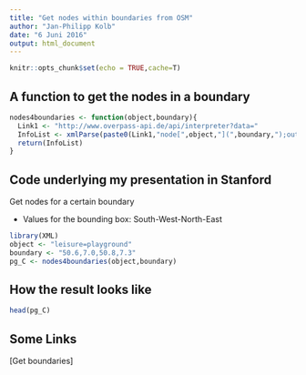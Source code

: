 ```yaml
---
title: "Get nodes within boundaries from OSM"
author: "Jan-Philipp Kolb"
date: "6 Juni 2016"
output: html_document
---
```



```r
knitr::opts_chunk$set(echo = TRUE,cache=T)
```

## A function to get the nodes in a boundary

```r
nodes4boundaries <- function(object,boundary){
  Link1 <- "http://www.overpass-api.de/api/interpreter?data="
  InfoList <- xmlParse(paste0(Link1,"node[",object,"](",boundary,");out;"))
  return(InfoList)  
}
```



## Code underlying my presentation in Stanford

Get nodes for a certain boundary

- Values for the bounding box: South-West-North-East

```r
library(XML)
object <- "leisure=playground"
boundary <- "50.6,7.0,50.8,7.3"
pg_C <- nodes4boundaries(object,boundary)
```

## How the result looks like

```r
head(pg_C)
```

## Some Links 

[Get boundaries]

